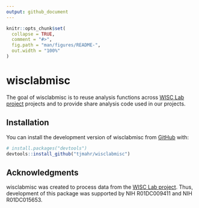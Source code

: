 ```yaml
---
output: github_document
---
```


<!-- README.md is generated from README.Rmd. Please edit that file -->

```r
knitr::opts_chunk$set(
  collapse = TRUE,
  comment = "#>",
  fig.path = "man/figures/README-",
  out.width = "100%"
)
```

# wisclabmisc

<!-- badges: start -->
<!-- badges: end -->

The goal of wisclabmisc is to reuse analysis functions across [WISC Lab
project](https://kidspeech.wisc.edu/) projects and to provide 
share analysis code used in our projects.

## Installation

You can install the development version of wisclabmisc from
[GitHub](https://github.com/) with:

```r
# install.packages("devtools")
devtools::install_github("tjmahr/wisclabmisc")
```

## Acknowledgments

wisclabmisc was created to process data from the [WISC Lab
project](https://kidspeech.wisc.edu/). Thus, development of this package
was supported by NIH R01DC009411 and NIH R01DC015653.
